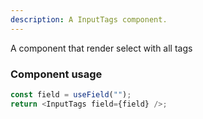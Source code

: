 ```yaml
---
description: A InputTags component.
---
```


A component that render select with all tags

### Component usage

```js
const field = useField("");
return <InputTags field={field} />;
```
